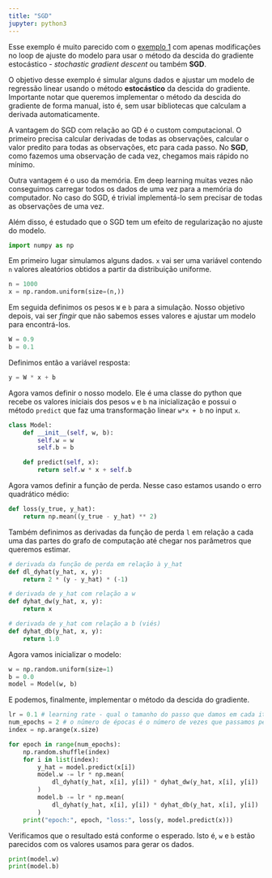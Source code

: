 ```yaml
---
title: "SGD"
jupyter: python3
---
```


:::{.callout-note}
Esse exemplo é muito parecido com o [exemplo 1](./01-linear-regression.html) com apenas modificações no loop de ajuste do modelo para usar o método da descida do gradiente estocástico - *stochastic gradient descent* ou também **SGD**.
:::

O objetivo desse exemplo é simular alguns dados e ajustar um modelo
de regressão linear usando o método **estocástico** da descida do gradiente.
Importante notar que queremos implementar o método da descida do gradiente de forma manual, isto é, sem usar bibliotecas que calculam 
a derivada automaticamente.

:::{.callout-note}
A vantagem do SGD com relação ao GD é o custom computacional. O primeiro precisa
calcular derivadas de todas as observações, calcular o valor predito para todas as
observações, etc para cada passo. No **SGD**, como fazemos uma observação de cada vez,
chegamos mais rápido no mínimo.

Outra vantagem é o uso da memória. Em deep learning muitas vezes não conseguimos
carregar todos os dados de uma vez para a memória do computador. No caso do SGD,
é trivial implementá-lo sem precisar de todas as observações de uma vez.

Além disso, é estudado que o SGD tem um efeito de regularização no ajuste do modelo.
:::

```python
import numpy as np
```

Em primeiro lugar simulamos alguns dados. `x` vai ser uma variável contendo `n` valores aleatórios obtidos a partir da distribuição uniforme.

```python
n = 1000
x = np.random.uniform(size=(n,))
```

Em seguida definimos os pesos `W` e `b` para a simulação. Nosso objetivo depois, vai ser *fingir* que não sabemos esses valores e ajustar um modelo para encontrá-los.

```python
W = 0.9
b = 0.1
```

Definimos então a variável resposta:

```python
y = W * x + b
```

Agora vamos definir o nosso modelo. Ele é uma classe do python que recebe os valores iniciais dos pesos `w` e `b` na inicialização e possui o método `predict` que
faz uma transformação linear `w*x + b` no input `x`.

```python
class Model:
    def __init__(self, w, b):
        self.w = w
        self.b = b

    def predict(self, x):
        return self.w * x + self.b
```

Agora vamos definir a função de perda. Nesse caso estamos usando o erro quadrático médio:

```python
def loss(y_true, y_hat):
    return np.mean((y_true - y_hat) ** 2)
```

Também definimos as derivadas da função de perda `l` em relação a cada uma das partes do grafo de computação até chegar nos parâmetros que queremos estimar.

```python
# derivada da função de perda em relação à y_hat
def dl_dyhat(y_hat, x, y):
    return 2 * (y - y_hat) * (-1)

# derivada de y_hat com relação a w
def dyhat_dw(y_hat, x, y):
    return x

# derivada de y_hat com relação a b (viés)
def dyhat_db(y_hat, x, y):
    return 1.0
```

Agora vamos inicializar o modelo:

```python
w = np.random.uniform(size=1)
b = 0.0
model = Model(w, b)
```

E podemos, finalmente, implementar o método da descida do gradiente.

```python
lr = 0.1 # learning rate - qual o tamanho do passo que damos em cada iteração.
num_epochs = 2 # o número de épocas é o número de vezes que passamos pela base inteira.
index = np.arange(x.size)

for epoch in range(num_epochs):
    np.random.shuffle(index)
    for i in list(index):
        y_hat = model.predict(x[i])
        model.w -= lr * np.mean(
            dl_dyhat(y_hat, x[i], y[i]) * dyhat_dw(y_hat, x[i], y[i])
        )
        model.b -= lr * np.mean(
            dl_dyhat(y_hat, x[i], y[i]) * dyhat_db(y_hat, x[i], y[i])
        )
    print("epoch:", epoch, "loss:", loss(y, model.predict(x)))
```

Verificamos que o resultado está conforme o esperado. Isto é, `w` e `b` estão
parecidos com os valores usamos para gerar os dados.

```python
print(model.w)
print(model.b)
```


